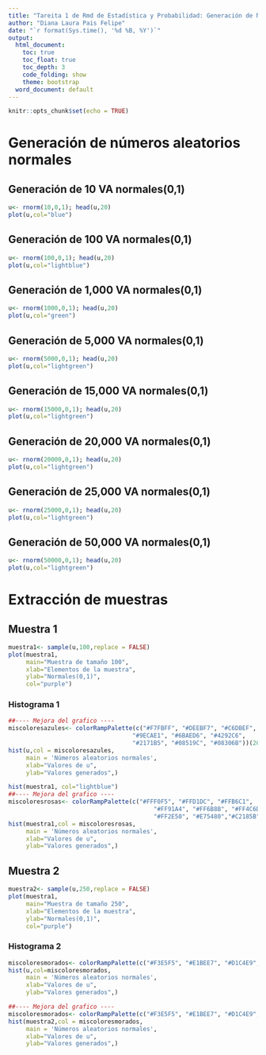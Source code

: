 ---
title: "Tareita 1 de Rmd de Estadística y Probabilidad: Generación de Números Normales"
author: "Diana Laura Pais Felipe"
date: "`r format(Sys.time(), '%d %B, %Y')`"
output:
  html_document:
    toc: true
    toc_float: true
    toc_depth: 3
    code_folding: show
    theme: bootstrap
  word_document: default
---

```{r setup, include=FALSE}
knitr::opts_chunk$set(echo = TRUE)
```

# Generación de números aleatorios normales

## Generación de 10 VA normales(0,1)

```{r}
u<- rnorm(10,0,1); head(u,20)
plot(u,col="blue")

```

## Generación de 100 VA normales(0,1)
```{r}
u<- rnorm(100,0,1); head(u,20)
plot(u,col="lightblue")

```

## Generación de 1,000 VA normales(0,1)

```{r}
u<- rnorm(1000,0,1); head(u,20)
plot(u,col="green")

```

## Generación de 5,000 VA normales(0,1)

```{r}
u<- rnorm(5000,0,1); head(u,20)
plot(u,col="lightgreen")
```

## Generación de 15,000 VA normales(0,1)

```{r}
u<- rnorm(15000,0,1); head(u,20)
plot(u,col="lightgreen")

```

## Generación de 20,000 VA normales(0,1)

```{r}
u<- rnorm(20000,0,1); head(u,20)
plot(u,col="lightgreen")

```

## Generación de 25,000 VA normales(0,1)

```{r}
u<- rnorm(25000,0,1); head(u,20)
plot(u,col="lightgreen")

```

## Generación de 50,000 VA normales(0,1)

```{r}
u<- rnorm(50000,0,1); head(u,20)
plot(u,col="lightgreen")
```

# Extracción de muestras

## Muestra 1
```{r}
muestra1<- sample(u,100,replace = FALSE)
plot(muestra1,
     main="Muestra de tamaño 100",
     xlab="Elementos de la muestra",
     ylab="Normales(0,1)",
     col="purple")
```

### Histograma 1

```{r}
##---- Mejora del grafico ----
miscoloresazules<- colorRampPalette(c("#F7FBFF", "#DEEBF7", "#C6DBEF",
                                   "#9ECAE1", "#6BAED6", "#4292C6",
                                   "#2171B5", "#08519C", "#08306B"))(20);
hist(u,col = miscoloresazules,
     main = 'Números aleatorios normales',
     xlab="Valores de u",
     ylab="Valores generados",)
```
```{r}
hist(muestra1, col="lightblue")
##---- Mejora del grafico ----
miscoloresrosas<- colorRampPalette(c("#FFF0F5", "#FFD1DC", "#FFB6C1",
                                         "#FF91A4", "#FF6B8B", "#FF4C6D",
                                         "#FF2E50", "#E75480","#C2185B"))(25);
hist(muestra1,col = miscoloresrosas,
     main = 'Números aleatorios normales',
     xlab="Valores de u",
     ylab="Valores generados",)
```

## Muestra 2

```{r}
muestra2<- sample(u,250,replace = FALSE)
plot(muestra1,
     main="Muestra de tamaño 250",
     xlab="Elementos de la muestra",
     ylab="Normales(0,1)",
     col="purple")
```

### Histograma 2


```{r}
miscoloresmorados<- colorRampPalette(c("#F3E5F5", "#E1BEE7", "#D1C4E9", "#C5CAE9","#B39DDB", "#9FA8DA", "#9575CD", "#7986CB","#7E57C2", "#673AB7", "#5E35B1", "#512DA8","#4527A0", "#311B92", "#283593", "#1A237E","#8E24AA", "#6A1B9A", "#4A148C", "#38006B"))(25);
hist(u,col=miscoloresmorados,
     main = 'Números aleatorios normales',
     xlab="Valores de u",
     ylab="Valores generados",)
```

```{r}
##---- Mejora del grafico ----
miscoloresmorados<- colorRampPalette(c("#F3E5F5", "#E1BEE7", "#D1C4E9", "#C5CAE9","#B39DDB", "#9FA8DA", "#9575CD", "#7986CB","#7E57C2", "#673AB7", "#5E35B1", "#512DA8","#4527A0", "#311B92", "#283593", "#1A237E","#8E24AA", "#6A1B9A", "#4A148C", "#38006B"))(20);
hist(muestra2,col = miscoloresmorados,
     main = 'Números aleatorios normales',
     xlab="Valores de u",
     ylab="Valores generados",)
```
